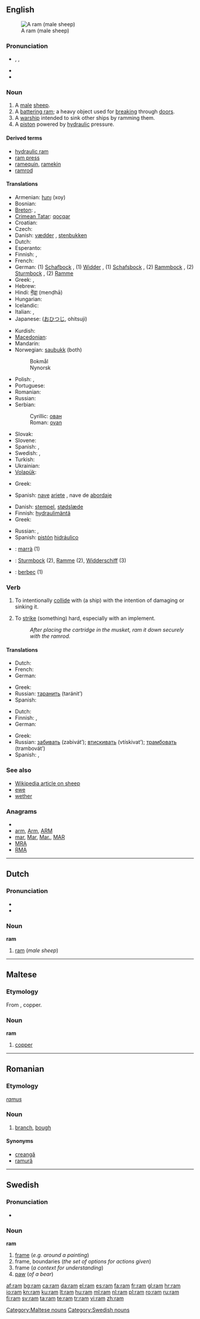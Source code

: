 {{wikipedia|dab=ram}}
{{also|Ram|RAM|ram-|ramm-}}
==English==
[[File:BigHorn Sheep in Alberta CA.jpg|thumb|A ram (male sheep)]]

===Pronunciation===
* {{a|UK|US}} {{enPR|răm}}, {{IPA|/ræm/}}, {{SAMPA|/r{m/}}
* {{audio|en-us-ram.ogg|Audio (US)}}
* {{rhymes|æm}}

===Noun===
{{en-noun}}

# A [[male]] [[sheep]].
# A [[battering ram]]; a heavy object used for [[break]]ing through [[door]]s.
# A [[warship]] intended to sink other ships by ramming them.
# A [[piston]] powered by [[hydraulic]] pressure.

====Derived terms====
* [[hydraulic ram]]
* [[ram press]]
* [[ramequin]], [[ramekin]] <!--via dutch (and french?)-->
* [[ramrod]]

====Translations====
{{trans-top|male sheep}}
* Armenian: [[խոյ]] (xoy)
* Bosnian: {{t-|bs|ovan|m}}
* [[Breton]]: {{t+|br|maout|m|xs=Breton}}, {{t-|br|tourz|m|xs=Breton}}
* [[Crimean Tatar]]: [[qoçqar]]
* Croatian: {{t-|hr|ovan|m|alt=óvan}}
* Czech: {{t-|cs|beran|m}}
* Danish: [[vædder]] {{m}}, [[stenbukken]] {{c}}
* Dutch: {{t+|nl|ram|m}}
* Esperanto: {{t-|eo|virŝafo|xs=Esperanto}}
* Finnish: {{t+|fi|pässi}}, {{t+|fi|oinas}}
* French: {{t+|fr|bélier|m}}
* German: (1) [[Schafbock]] {{m}}, (1) [[Widder]] {{m}}, (1) [[Schafsbock]] {{m}}, (2) [[Rammbock]] {{m}}, (2) [[Sturmbock]] {{m}}, (2) [[Ramme]] {{f}}
* Greek: {{t|el|κριάρι|n|tr=kriári}},  {{t+|el|κριός|m|tr=kriós}}
* Hebrew: {{t+|he|איל|m}}
* Hindi: [[मेंढ़ा]] (menḍhā) {{m}}
* Hungarian: {{t+|hu|kos}}
* Icelandic: {{t+|is|hrútur|m}}
* Italian: {{t+|it|ariete|lang=it|m}}, {{t+|it|montone|lang=it|m}}<!--"montone" is a wether, which is not the same thing--><!--no, "montone" is a synonym of ariete, ie see Wikizionario, Barmar-->
* Japanese: {{t+|ja|牡羊, 雄羊}} ([[おひつじ]], ohitsuji)
{{trans-mid}}
* Kurdish: {{t+|ku|به‌ران|sc=ku-Arab}}
* [[Macedonian]]: {{t-|mk|овен|m|tr=óven}}
* Mandarin: {{t|zh|公羊|tr=gōngyáng|sc=Hani}}
* Norwegian: [[saubukk]] {{m}} (both)
*: Bokmål {{t+|no|vær|m}}
*: Nynorsk {{t+|nn|vêr|m|xs=Norwegian Nynorsk}}
* Polish: {{t+|pl|tryk|m}}, {{t+|pl|baran|m}}
* Portuguese: {{t+|pt|carneiro|m}}
* Romanian: {{t+|ro|berbec|m}}
* Russian: {{t+|ru|баран|m|tr=barán}}
* Serbian:
*: Cyrillic: [[ован#Serbian|ован]] {{m}}
*: Roman: [[ovan#Serbian|ovan]] {{m}}
* Slovak: {{t-|sk|baran|m}}
* Slovene: {{t+|sl|oven|m}}
* Spanish: {{t-|es|carnero|m}}, {{t|es|morueco|m}}
* Swedish: {{t+|sv|bagge}}, {{t-|sv|gumse}}
* Turkish: {{t+|tr|koç}}
* Ukrainian: {{t+|uk|баран|tr=barán|xs=Ukrainian}}
* [[Volapük]]: {{t-|vo|hijip|xs=Volapük}}
{{trans-bottom}}

{{trans-see|battering ram|[[battering ram]]}}

{{trans-top|warship that sinks other ships by ramming them}}
* Greek: {{t|el|εμβολοφόρος πρώρα|tr=emvolofóros próra}}
{{trans-mid}}
* Spanish: [[nave#Spanish|nave]] [[ariete#Spanish|ariete]] {{f}}, nave de [[abordaje]] {{m}}
{{trans-bottom}}

{{trans-top|piston powered by hydraulic pressure}}
* Danish: [[stempel]], [[stødslæde]]
* Finnish: [[hydraulimäntä]]
* Greek: {{t|el|κρουστικό έμβολο|n|tr=kroustikó émvolo}}
{{trans-mid}}
* Russian: {{t|ru|таран|m|tr=tarán}},  {{t|ru|гидравлический таран|m|tr=gidravlíčeskij tarán}}
* Spanish: [[pistón]] [[hidráulico]] {{m}}
{{trans-bottom}}

{{checktrans-top}}
* {{ttbc|Catalan}}: [[marrà]] {{m}} (1)
* {{ttbc|German}}: [[Sturmbock]] {{m}} (2), [[Ramme]] {{f}} (2), [[Widderschiff]] {{n}} (3)
* {{ttbc|Romanian}}: [[berbec]] (1)
{{trans-bottom}}

===Verb===
{{en-verb|ram|m|ed}}

# {{transitive}} To intentionally [[collide]] with (a ship) with the intention of damaging or sinking it.
# {{transitive}} To [[strike]] (something) hard, especially with an implement.
#: ''After placing the cartridge in the musket, ram it down securely with the ramrod.''

====Translations====
{{trans-top|intentionally collide with (a ship)}}
* Dutch: {{t+|nl|rammen}}
* French: {{t|fr|éperonner}}
* German: {{t+|de|rammen}}
{{trans-mid}}
* Greek: {{t|el|εμβολίζω|tr=emvolízo}}
* Russian: [[таранить]] (taránit’)
* Spanish: {{t+|es|abordar}}
{{trans-bottom}}

{{trans-top|strike (something) hard}}
* Dutch: {{t+|nl|rammen}}
* Finnish: {{t+|fi|iskeä}}, {{t+|fi|lyödä}}
* German: {{t+|de|rammen}}
{{trans-mid}}
* Greek: {{t|el|βροντώ|tr=vrontó}}
* Russian: [[забивать]] (zabivát’); [[втискивать]] (vtískivat’); [[трамбовать]] (trambovát’)
* Spanish: {{t|es|arietar}}, {{t-|es|topar}}
{{trans-bottom}}

===See also===
* [[w:sheep|Wikipedia article on sheep]]
* [[ewe]]
* [[wether]]

===Anagrams===
* {{alphagram|amr}}
* [[arm#English|arm]], [[Arm#English|Arm]], [[ARM#English|ARM]]
* [[mar#English|mar]], [[Mar#English|Mar]], [[Mar.#English|Mar.]], [[MAR#English|MAR]]
* [[MRA#English|MRA]]
* [[RMA#English|RMA]]

----

==Dutch==

===Pronunciation===
* {{audio|Nl-ram.ogg|audio}}
* {{IPA|/ram/|lang=nl}}

===Noun===
'''ram'''

# [[ram#English|ram]] (''male sheep'')

----

==Maltese==

===Etymology===
From {{etyl|it|mlt}} {{term|rame|lang=it}}, copper.

===Noun===
'''ram''' {{m}}

# [[copper]]

[[Category:Maltese nouns]]

----

==Romanian==

===Etymology===
{{etyl|la|ro}} ''[[ramus]]''

===Noun===
{{ro-noun|n|ramuri}}

# {{rare|lang=ro}} [[branch]], [[bough]]

====Synonyms====
* [[creangă]]
* [[ramură]]

----

==Swedish==

===Pronunciation===
* {{audio|Sv-ram.ogg|audio}}

===Noun===
'''ram''' {{c}}
{{sv-noun-reg-ar}}

# [[frame]] (''e.g. around a painting'')
# frame, boundaries (''the set of options for actions given'')
# frame (''a context for understanding'')
# [[paw]] (''of a bear'')

[[Category:Swedish nouns]]

[[af:ram]]
[[bg:ram]]
[[ca:ram]]
[[da:ram]]
[[el:ram]]
[[es:ram]]
[[fa:ram]]
[[fr:ram]]
[[gl:ram]]
[[hr:ram]]
[[io:ram]]
[[kn:ram]]
[[ku:ram]]
[[lt:ram]]
[[hu:ram]]
[[ml:ram]]
[[nl:ram]]
[[pl:ram]]
[[ro:ram]]
[[ru:ram]]
[[fi:ram]]
[[sv:ram]]
[[ta:ram]]
[[te:ram]]
[[tr:ram]]
[[vi:ram]]
[[zh:ram]]
